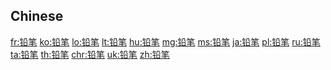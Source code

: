{{also|鉛筆}}
==Chinese==
{{zh-see|鉛筆}}

[[fr:铅笔]]
[[ko:铅笔]]
[[lo:铅笔]]
[[lt:铅笔]]
[[hu:铅笔]]
[[mg:铅笔]]
[[ms:铅笔]]
[[ja:铅笔]]
[[pl:铅笔]]
[[ru:铅笔]]
[[ta:铅笔]]
[[th:铅笔]]
[[chr:铅笔]]
[[uk:铅笔]]
[[zh:铅笔]]